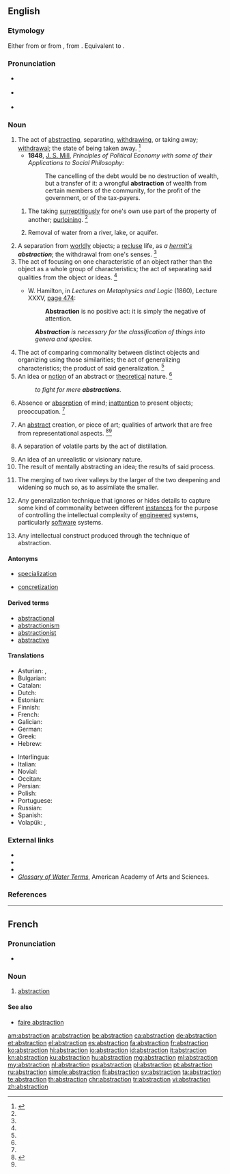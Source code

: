 ==English==
{{wikipedia|Abstraction (disambiguation)|Abstraction}}

===Etymology===
Either from {{etyl|frm|en}} or from {{etyl|ML.|en}} {{term|abstractio||separation|lang=la}}, from {{etyl|la|en}} {{term/t|la|abstrahō||to draw away}}. Equivalent to {{suffix|abstract|tion}}.

===Pronunciation===
* {{a|RP}} {{IPA|/əbˈstɹæk.ʃn̩/}}
* {{a|US}} {{IPA|/æbˈstɹæk.ʃn̩/|/əbˈstɹæk.ʃn̩/}}
* {{audio|en-us-abstraction.ogg|Audio (US)|lang=en}}

===Noun===
{{en-noun|~}}

# The act of [[abstracting]], separating, [[withdrawing]], or taking away; [[withdrawal]]; the state of being taken away. {{defdate|First attested around 1350 to 1470.}}<ref name=SOED>{{R:SOED5|page=10}}</ref>
#* '''1848''', [[w:John Stuart Mill|J. S. Mill]], ''Principles of Political Economy with some of their Applications to Social Philosophy'':
#*: The cancelling of the debt would be no destruction of wealth, but a transfer of it: a wrongful '''abstraction''' of wealth from certain members of the community, for the profit of the government, or of the tax-payers.
## {{context|euphemistic|lang=en}} The taking [[surreptitiously]] for one's own use part of the property of another; [[purloining]]. {{defdate|First attested around 1350 to 1470.}}<ref name=SOED/>
## {{context|engineering|lang=en}} Removal of water from a river, lake, or aquifer.
# A separation from [[worldly]] objects; a [[recluse]] life, as ''a [[hermit|hermit's]] '''abstraction'''''; the withdrawal from one's senses. {{defdate|First attested around 1350 to 1470.}}<ref name=SOED/>
# The act of focusing on one characteristic of an object rather than the object as a whole group of characteristics; the act of separating said qualities from the object or ideas. {{defdate|First attested in the late 16<sup>th</sup> century.}}<ref name=SOED/>
#* {{circa|1837}} W. Hamilton, in ''Lectures on Metaphysics and Logic'' (1860), Lecture XXXV, [http://books.google.com/books?id=VuQQAAAAYAAJ&pg=PA474&dq=Abstraction-is-no-positive-act&ei=AMm4R_vkMY2kzgSI4MTEBQ page 474]:
#*: '''Abstraction''' is no positive act: it is simply the negative of attention.
#: '''''Abstraction''' is necessary for the classification of things into genera and species.''
# The act of comparing commonality between distinct objects and organizing using those similarities; the act of generalizing characteristics; the product of said generalization. {{defdate|First attested in the late 16<sup>th</sup> century.}}<ref name=SOED/>
# An idea or [[notion]] of an abstract or [[theoretical]] nature. {{defdate|First attested in the late 16<sup>th</sup> century.}}<ref name=SOED/>
#: ''to fight for mere '''abstractions'''''.
# Absence or [[absorption]] of mind; [[inattention]] to present objects; preoccupation. {{defdate|First attested in the late 18<sup>th</sup> century.}}<ref name=SOED/>
# {{context|art|lang=en}} An [[abstract]] creation, or piece of art; qualities of artwork that are free from representational aspects. {{defdate|First attested in the early 20<sup>th</sup> century.}}<ref name = chambers>{{R:CDOE|page=5}}</ref><ref name=SOED/>
# {{context|chemistry|lang=en}} A separation of volatile parts by the act of distillation.
# An idea of an unrealistic or visionary nature.
# The result of mentally abstracting an idea; the results of said process.
# {{context|geology|lang=en}} The merging of two river valleys by the larger of the two deepening and widening so much so, as to assimilate the smaller.
# {{context|computing|lang=en}} Any generalization technique that ignores or hides details to capture some kind of commonality between different [[instances]] for the purpose of controlling the intellectual complexity of [[engineered]] systems, particularly [[software]] systems.
# {{context|computing|lang=en}} Any intellectual construct produced through the technique of abstraction.

====Antonyms====
* {{sense|the act of generalization}} [[specialization]]
* {{sense|mentally abstracting}} [[concretization]]

====Derived terms====
* [[abstractional]]
* [[abstractionism]]
* [[abstractionist]]
* [[abstractive]]

====Translations====
{{trans-top|act of abstracting}}
* Asturian: {{t|ast|astraición|f}}, {{t|ast|astracción|f}}
* Bulgarian: {{t+|bg|абстра́кция|f|sc=Cyrl}}
* Catalan: {{t|ca|abstracció|f}}
* Dutch: {{t+|nl|abstractie|f}}
* Estonian: {{t|et|abstraktsioon, üldistus, hajameelsus}}
* Finnish: {{t+|fi|abstrahointi}}
* French: {{t+|fr|abstraction|f}}
* Galician: {{t+|gl|abstracción|f}}
* German: {{t+|de|Abstraktion|f}}
* Greek: {{t+|el|αφαίρεση|f|sc=Grek}}
* Hebrew: {{t|he|הפשטה|f|tr=hafshat'a|sc=Hebr}}
{{trans-mid}}
* Interlingua: {{t|ia|abstraction}}
* Italian: {{t|it|astrazione|f}}
* Novial: {{t|nov|abstraktione}}
* Occitan: {{t|oc|abstraccion|f}}
* Persian: {{t+|fa|تجرید}}
* Polish: {{t+|pl|abstrakcja|f}}
* Portuguese: {{t+|pt|abstração|f}}
* Russian: {{t+|ru|абстра́кция|f|sc=Cyrl}}
* Spanish: {{t+|es|abstracción|f}}
* Volapük: {{t|vo|dezugam}}, {{t|vo|dezugot}}
{{trans-bottom}}

===External links===
* {{R:OneLook}}
* {{R:Century 1911}}
* {{R:Webster 1913}}
* ''[http://www.aaas.org/international/ehn/waterpop/gloss.htm Glossary of Water Terms]'', American Academy of Arts and Sciences.

===References===
<references/>

----

==French==

===Pronunciation===
* {{audio|Fr-abstraction.ogg|Audio|lang=fr}}

===Noun===
{{fr-noun|f}}

# [[#English|abstraction]]

====See also====
* [[faire abstraction]]

[[am:abstraction]]
[[ar:abstraction]]
[[be:abstraction]]
[[ca:abstraction]]
[[de:abstraction]]
[[et:abstraction]]
[[el:abstraction]]
[[es:abstraction]]
[[fa:abstraction]]
[[fr:abstraction]]
[[ko:abstraction]]
[[hi:abstraction]]
[[io:abstraction]]
[[id:abstraction]]
[[it:abstraction]]
[[kn:abstraction]]
[[ku:abstraction]]
[[hu:abstraction]]
[[mg:abstraction]]
[[ml:abstraction]]
[[my:abstraction]]
[[nl:abstraction]]
[[ps:abstraction]]
[[pl:abstraction]]
[[pt:abstraction]]
[[ru:abstraction]]
[[simple:abstraction]]
[[fi:abstraction]]
[[sv:abstraction]]
[[ta:abstraction]]
[[te:abstraction]]
[[th:abstraction]]
[[chr:abstraction]]
[[tr:abstraction]]
[[vi:abstraction]]
[[zh:abstraction]]